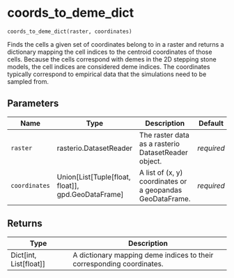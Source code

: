 # coords_to_deme_dict { #spaceprime.coords_to_deme_dict }

`coords_to_deme_dict(raster, coordinates)`

Finds the cells a given set of coordinates belong to in a raster and returns a dictionary mapping the cell indices to the centroid coordinates of those cells.
Because the cells correspond with demes in the 2D stepping stone models, the cell indices are considered deme indices.
The coordinates typically correspond to empirical data that the simulations need to be sampled from.

## Parameters

| Name          | Type                                                     | Description                                               | Default    |
|---------------|----------------------------------------------------------|-----------------------------------------------------------|------------|
| `raster`      | rasterio.DatasetReader                                   | The raster data as a rasterio DatasetReader object.       | _required_ |
| `coordinates` | Union\[List\[Tuple\[float, float\]\], gpd.GeoDataFrame\] | A list of (x, y) coordinates or a geopandas GeoDataFrame. | _required_ |

## Returns

| Type                       | Description                                                           |
|----------------------------|-----------------------------------------------------------------------|
| Dict\[int, List\[float\]\] | A dictionary mapping deme indices to their corresponding coordinates. |